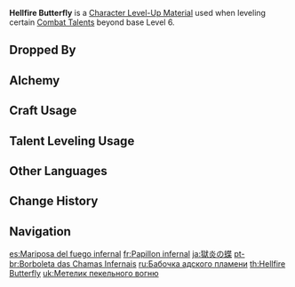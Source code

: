 {{Item Infobox
|id           = 113026
|image        = Item Hellfire Butterfly.png
|type         = Character Level-Up Materials
|invCategory  = Character Development Items
|group        = La Signora Materials
|group2       = Weekly Boss Drops
|quality      = 5
|description  = A warped shard that houses great might. You obtained this from defeating [[Signora]], who unleashed her original power.<br />The seal of ice was broken under duress, and as her former will surged forth from its pale white prison and she remembered her [[Rosalyne-Kruzchka Lohefalter|old name]] once more, the undying butterfly danced amidst burning flesh and blood. And she remembered her past, wandering the land, spreading the flame, burning away all evil &mdash; and she recalled the face of the [[Rostam|person]] she could never meet again.
|source1      = Lv. 70+ [[Narukami Island: Tenshukaku]] Reward
}}
'''Hellfire Butterfly''' is a [[Character Level-Up Material]] used when leveling certain [[Combat Talents]] beyond base Level 6.

==Dropped By==
{{Dropped By|level=70}}

==Alchemy==
{{Recipe
|type = Converting
|Molten Moment = 1
|Dream Solvent = 1
|sort = Molten Moment;Dream Solvent
}}
{{Recipe
|type = Converting
|Ashen Heart = 1
|Dream Solvent = 1
|sort = Ashen Heart;Dream Solvent
}}

==Craft Usage==
{{Craft Usage}}

==Talent Leveling Usage==
{{Talent Leveling Usage}}

==Other Languages==
{{Other Languages
|en      = Hellfire Butterfly
|zhs     = 狱火之蝶
|zhs_rm  = Yùhuǒ zhī Dié
|zht     = 獄火之蝶
|zht_rm  = Yùhuǒ zhī Dié
|zh_tl   = Butterfly of Hellfire
|ja      = 獄炎の蝶
|ja_rm   = Gokuen no Chou{{Assumed}}
|ja_tl   = Butterfly of Imprisoned Flames
|ko      = 지옥불 나비
|ko_rm   = Ji'okbul Nabi
|ko_tl   = Hellfire Butterfly
|es      = Mariposa del fuego infernal
|es_tl   = Butterfly of the Infernal Fire
|fr      = Papillon infernal
|fr_tl   = Infernal Butterfly
|ru      = Бабочка адского пламени
|ru_tl   = Hellfire Butterfly
|th      = Hellfire Butterfly
|vi      = Bướm Hỏa Ngục
|vi_tl   = 
|de      = Höllenfeuerfalter
|de_tl   = Hellfire Moth
|id      = Hellfire Butterfly
|pt      = Borboleta das Chamas Infernais
|pt_tl   = 
|tr      = Cehennem Kelebeği
|tr_tl   = 
|it      = Farfalla infernale
|it_tl   = Infernal Butterfly
}}

==Change History==
{{Change History|2.1}}

==Navigation==
{{Development Item Navbox|Character Level-Up Materials}}

[[es:Mariposa del fuego infernal]]
[[fr:Papillon infernal]]
[[ja:獄炎の蝶]]
[[pt-br:Borboleta das Chamas Infernais]]
[[ru:Бабочка адского пламени]]
[[th:Hellfire Butterfly]]
[[uk:Метелик пекельного вогню]]